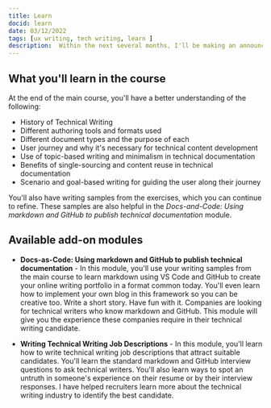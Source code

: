```yaml
---
title: Learn
docid: learn
date: 03/12/2022
tags: [ux writing, tech writing, learn ]
description:  Within the next several months, I'll be making an announcement about the launch of the Technical Writing Demystified course that starts in July 2022.  
---
```



<LearnHeader />


## What you'll learn in the course


At the end of the main course, you'll have a better understanding of the following:
- History of Technical Writing
- Different authoring tools and formats used
- Different document types and the purpose of each
- User journey and why it's necessary for technical content development
- Use of topic-based writing and minimalism in technical documentation
- Benefits of single-sourcing and content reuse in technical documentation
- Scenario and goal-based writing for guiding the user along their journey

You'll also have writing samples from the exercises, which you can continue to refine. These samples are also helpful in the *Docs-and-Code: Using markdown and GitHub to publish technical documentation* module.  

## Available add-on modules

- **Docs-as-Code: Using markdown and GitHub to publish technical documentation** - In this module, you'll use your writing samples from the main course to learn markdown using VS Code and GitHub to create your online writing portfolio in a format common today. You'll even learn how to implement your own blog in this framework so you can be creative too. Write a short story. Have fun with it. Companies are looking for technical writers who know markdown and GitHub. This module will give you the experience these companies require in their technical writing candidate.  

- **Writing Technical Writing Job Descriptions** -  In this module, you'll learn how to write technical writing job descriptions that attract suitable candidates. You'll learn the standard markdown and GitHub interview questions to ask technical writers. You'll also learn ways to spot an untruth in someone's experience on their resume or by their interview responses. I have helped recruiters learn more about the technical writing industry to identify the best candidate.  